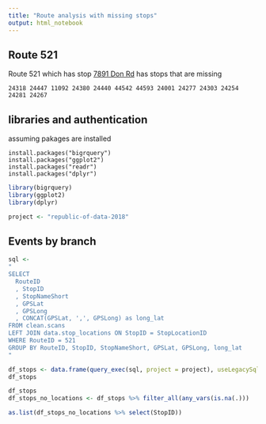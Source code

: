 ```yaml
---
title: "Route analysis with missing stops"
output: html_notebook
---
```


## Route 521

Route 521 which has stop [7891 Don Rd](https://www.ptv.vic.gov.au/stop/view/7891/) has stops that are missing
```
24318 24447 11092 24380 24440 44542 44593 24001 24277 24303 24254 24281 24267
```

## libraries and authentication

assuming pakages are installed
```
install.packages("bigrquery")
install.packages("ggplot2")
install.packages("readr")
install.packages("dplyr")
```

```r
library(bigrquery)
library(ggplot2)
library(dplyr)

project <- "republic-of-data-2018"
```

## Events by branch

```r
sql <-
"
SELECT
  RouteID
  , StopID
  , StopNameShort
  , GPSLat
  , GPSLong
  , CONCAT(GPSLat, ',', GPSLong) as long_lat
FROM clean.scans
LEFT JOIN data.stop_locations ON StopID = StopLocationID
WHERE RouteID = 521
GROUP BY RouteID, StopID, StopNameShort, GPSLat, GPSLong, long_lat
"

df_stops <- data.frame(query_exec(sql, project = project), useLegacySql = FALSE)
df_stops
```

```r
df_stops
df_stops_no_locations <- df_stops %>% filter_all(any_vars(is.na(.)))

as.list(df_stops_no_locations %>% select(StopID))
```
